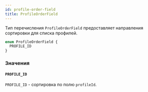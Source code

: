 ```yaml
---
id: profile-order-field
title: ProfileOrderField
---
```



Тип перечисления `ProfileOrderField` предоставляет направления сортировки для списка профилей.

```graphql
enum ProfileOrderField {
  PROFILE_ID
}
```


### Значения

#### `PROFILE_ID` 

`PROFILE_ID` - сортировка по полю `profileId`.




